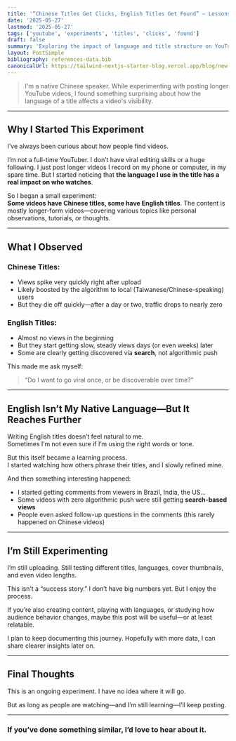 ```yaml
---
title: '“Chinese Titles Get Clicks, English Titles Get Found” – Lessons from My YouTube Experiments'
date: '2025-05-27'
lastmod: '2025-05-27'
tags: ['youtube', 'experiments', 'titles', 'clicks', 'found']
draft: false
summary: 'Exploring the impact of language and title structure on YouTube video performance through personal experiments'
layout: PostSimple
bibliography: references-data.bib
canonicalUrl: https://tailwind-nextjs-starter-blog.vercel.app/blog/new-features-in-v1/
---
```


> I'm a native Chinese speaker. While experimenting with posting longer YouTube videos, I found something surprising about how the language of a title affects a video's visibility.

---

## Why I Started This Experiment

I’ve always been curious about how people find videos.

I’m not a full-time YouTuber. I don’t have viral editing skills or a huge following. I just post longer videos I record on my phone or computer, in my spare time. But I started noticing that **the language I use in the title has a real impact on who watches**.

So I began a small experiment:  
**Some videos have Chinese titles, some have English titles**. The content is mostly longer-form videos—covering various topics like personal observations, tutorials, or thoughts.

---

## What I Observed

### Chinese Titles:
- Views spike very quickly right after upload
- Likely boosted by the algorithm to local (Taiwanese/Chinese-speaking) users
- But they die off quickly—after a day or two, traffic drops to nearly zero

### English Titles:
- Almost no views in the beginning
- But they start getting slow, steady views days (or even weeks) later
- Some are clearly getting discovered via **search**, not algorithmic push

This made me ask myself:  
> “Do I want to go viral once, or be discoverable over time?”

---

## English Isn’t My Native Language—But It Reaches Further

Writing English titles doesn’t feel natural to me.  
Sometimes I’m not even sure if I’m using the right words or tone.

But this itself became a learning process.  
I started watching how others phrase their titles, and I slowly refined mine.

And then something interesting happened:
- I started getting comments from viewers in Brazil, India, the US…
- Some videos with zero algorithmic push were still getting **search-based views**
- People even asked follow-up questions in the comments (this rarely happened on Chinese videos)

---

## I’m Still Experimenting

I’m still uploading. Still testing different titles, languages, cover thumbnails, and even video lengths.

This isn’t a “success story.” I don’t have big numbers yet. But I enjoy the process.

If you’re also creating content, playing with languages, or studying how audience behavior changes, maybe this post will be useful—or at least relatable.

I plan to keep documenting this journey. Hopefully with more data, I can share clearer insights later on.

---

## Final Thoughts

This is an ongoing experiment. I have no idea where it will go.

But as long as people are watching—and I’m still learning—I’ll keep posting.

---

### If you’ve done something similar, I’d love to hear about it.